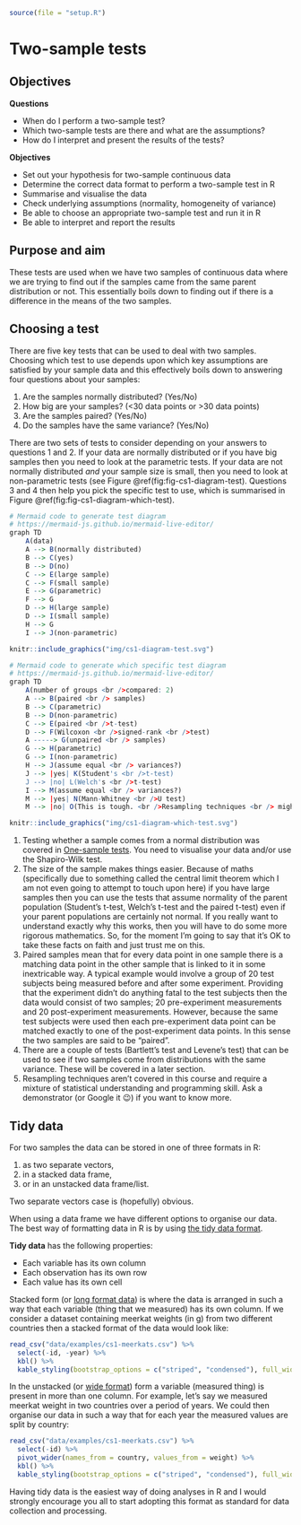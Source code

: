 ```r
source(file = "setup.R")
```

# Two-sample tests {#cs1-two-sample}

## Objectives
:::objectives
**Questions**

- When do I perform a two-sample test?
- Which two-sample tests are there and what are the assumptions?
- How do I interpret and present the results of the tests?

**Objectives**

- Set out your hypothesis for two-sample continuous data
- Determine the correct data format to perform a two-sample test in R
- Summarise and visualise the data
- Check underlying assumptions (normality, homogeneity of variance)
- Be able to choose an appropriate two-sample test and run it in R
- Be able to interpret and report the results
:::

## Purpose and aim
These tests are used when we have two samples of continuous data where we are trying to find out if the samples came from the same parent distribution or not. This essentially boils down to finding out if there is a difference in the means of the two samples.

## Choosing a test {#two-sample-choosing-a-test}
There are five key tests that can be used to deal with two samples. Choosing which test to use depends upon which key assumptions are satisfied by your sample data and this effectively boils down to answering four questions about your samples:

1.	Are the samples normally distributed? (Yes/No)
2.	How big are your samples? (<30 data points or >30 data points)
3.	Are the samples paired? (Yes/No)
4.	Do the samples have the same variance? (Yes/No)

There are two sets of tests to consider depending on your answers to questions 1 and 2. If your data are normally distributed or if you have big samples then you need to look at the parametric tests. If your data are not normally distributed _and_ your sample size is small, then you need to look at non-parametric tests (see Figure \@ref(fig:fig-cs1-diagram-test). Questions 3 and 4 then help you pick the specific test to use, which is summarised in Figure \@ref(fig:fig-cs1-diagram-which-test).

```r
# Mermaid code to generate test diagram
# https://mermaid-js.github.io/mermaid-live-editor/
graph TD
    A(data)
    A --> B(normally distributed)
    B --> C(yes)
    B --> D(no)
    C --> E(large sample)
    C --> F(small sample)
    E --> G(parametric)
    F --> G
    D --> H(large sample)
    D --> I(small sample)
    H --> G
    I --> J(non-parametric)
```

```r
knitr::include_graphics("img/cs1-diagram-test.svg")
```

```r
# Mermaid code to generate which specific test diagram
# https://mermaid-js.github.io/mermaid-live-editor/
graph TD
    A(number of groups <br />compared: 2)
    A --> B(paired <br /> samples)
    B --> C(parametric)
    B --> D(non-parametric)
    C --> E(paired <br />t-test)
    D --> F(Wilcoxon <br />signed-rank <br />test)
    A -----> G(unpaired <br /> samples)
    G --> H(parametric)
    G --> I(non-parametric)
    H --> J(assume equal <br /> variances?)
    J --> |yes| K(Student's <br />t-test)
    J --> |no| L(Welch's <br />t-test)
    I --> M(assume equal <br /> variances?)
    M --> |yes| N(Mann-Whitney <br />U test)
    M --> |no| O(This is tough. <br />Resampling techniques <br /> might be your only <br />hope here.)
```

```r
knitr::include_graphics("img/cs1-diagram-which-test.svg")
```

1.	Testing whether a sample comes from a normal distribution was covered in [One-sample tests](#cs1-one-sample-tests). You need to visualise your data and/or use the Shapiro-Wilk test.
2.	The size of the sample makes things easier. Because of maths (specifically due to something called the central limit theorem which I am not even going to attempt to touch upon here) if you have large samples then you can use the tests that assume normality of the parent population (Student’s t-test, Welch’s t-test and the paired t-test) even if your parent populations are certainly not normal. If you really want to understand exactly why this works, then you will have to do some more rigorous mathematics. So, for the moment I’m going to say that it’s OK to take these facts on faith and just trust me on this.
3.	Paired samples mean that for every data point in one sample there is a matching data point in the other sample that is linked to it in some inextricable way. A typical example would involve a group of 20 test subjects being measured before and after some experiment. Providing that the experiment didn’t do anything fatal to the test subjects then the data would consist of two samples; 20 pre-experiment measurements and 20 post-experiment measurements. However, because the same test subjects were used then each pre-experiment data point can be matched exactly to one of the post-experiment data points. In this sense the two samples are said to be “paired”.
4.	There are a couple of tests (Bartlett’s test and Levene’s test) that can be used to see if two samples come from distributions with the same variance. These will be covered in a later section.
5.	Resampling techniques aren’t covered in this course and require a mixture of statistical understanding and programming skill. Ask a demonstrator (or Google it 😉) if you want to know more.

## Tidy data
For two samples the data can be stored in one of three formats in R:

1.	as two separate vectors,
2.	in a stacked data frame,
3.	or in an unstacked data frame/list.

Two separate vectors case is (hopefully) obvious.

When using a data frame we have different options to organise our data. The best way of formatting data in R is by using [the tidy data format](https://r4ds.had.co.nz/tidy-data.html).

:::highlight
**Tidy data** has the following properties:

- Each variable has its own column
- Each observation has its own row
- Each value has its own cell
:::

Stacked form (or [long format data](https://tidyr.tidyverse.org/reference/pivot_longer.html)) is where the data is arranged in such a way that each variable (thing that we measured) has its own column. If we consider a dataset containing meerkat weights (in g) from two different countries then a stacked format of the data would look like:

```r
read_csv("data/examples/cs1-meerkats.csv") %>% 
  select(-id, -year) %>% 
  kbl() %>% 
  kable_styling(bootstrap_options = c("striped", "condensed"), full_width = FALSE)
```

In the unstacked (or [wide format](https://tidyr.tidyverse.org/reference/pivot_wider.html)) form a variable (measured thing) is present in more than one column. For example, let's say we measured meerkat weight in two countries over a period of years. We could then organise our data in such a way that for each year the measured values are split by country:

```r
read_csv("data/examples/cs1-meerkats.csv") %>% 
  select(-id) %>% 
  pivot_wider(names_from = country, values_from = weight) %>% 
  kbl() %>% 
  kable_styling(bootstrap_options = c("striped", "condensed"), full_width = FALSE)
```

Having tidy data is the easiest way of doing analyses in R and I would strongly encourage you all to start adopting this format as standard for data collection and processing.
